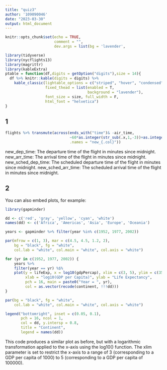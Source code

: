 ---
title: "quiz3"
author: '109090046'
date: "2023-03-30"
output: html_document
---

```{r setup, include=FALSE}
knitr::opts_chunk$set(echo = TRUE, 
                      comment = "", 
                      dev.args = list(bg = 'lavender',                                       pointsize = 11))

library(tidyverse)
library(nycflights13)
library(magrittr)
library(kableExtra)
ptable = function(df,digits = getOption("digits"),size = 14){
  df %>% knitr::kable(digits = digits) %>% 
    kable_classic(lightable_options = c("striped", "hover", "condensed"),
                  fixed_thead = list(enabled = T, 
                                     background = "lavender"),
                  font_size = size, full_width = F,
                  html_font = "helvetica")
}
```

## 1

```{r}
flights %>% transmute(across(ends_with("time")& -air_time,
                             ~60*as.integer(str_sub(.x,1,-3))+as.integer(str_sub(.x,-2,-1)),
                             .names = "new_{.col}"))
```

new_dep_time: The departure time of the flight in minutes since midnight.
new_arr_time: The arrival time of the flight in minutes since midnight.
new_sched_dep_time: The scheduled departure time of the flight in minutes since midnight.
new_sched_arr_time: The scheduled arrival time of the flight in minutes since midnight.

## 2

You can also embed plots, for example:

```{r}
library(gapminder)

dd <- c('red', 'gray', 'yellow', 'cyan', 'white')
names(dd) <- c('Africa', 'Americas', 'Asia', 'Europe', 'Oceania')

years <- gapminder %>% filter(year %in% c(1952, 1977, 2002))

par(mfrow = c(1, 3), mar = c(4.5, 4.5, 1.2, 2),
    bg = "black", fg = "white", 
    col.lab = "white", col.main = "white", col.axis = "white")

for (yr in c(1952, 1977, 2002)) {
    years %>% 
    filter(year == yr) %$% 
    plot(y = lifeExp, x = log10(gdpPercap), xlim = c(3, 5), ylim = c(35, 85),
         xlab = "log10(GDP per Capita)", ylab = "Life Expectancy",
         pch = 16, main = paste0("Year = ", yr),
         col = as.vector(recode(continent, !!!dd)))
}

par(bg = "black", fg = "white", 
    col.lab = "white", col.main = "white", col.axis = "white")

legend("bottomright", inset = c(0.05, 0.1),
       pch = 16, ncol = 1, 
       col = dd, y.intersp = 0.8,
       title = "Continent",
       legend = names(dd))

```

This code produces a similar plot as before, but with a logarithmic transformation applied to the x-axis using the log10() function. The xlim parameter is set to restrict the x-axis to a range of 3 (corresponding to a GDP per capita of 1000) to 5 (corresponding to a GDP per capita of 100000).